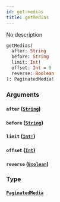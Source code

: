 ```yaml
---
id: get-medias
title: getMedias
---
```


No description

```graphql
getMedias(
  after: String
  before: String
  limit: Int!
  offset: Int = 0
  reverse: Boolean
): PaginatedMedia!

```

### Arguments

#### `after` ([`String`](/docs/graphql/scalars/string))

#### `before` ([`String`](/docs/graphql/scalars/string))

#### `limit` ([`Int!`](/docs/graphql/scalars/int))

#### `offset` ([`Int`](/docs/graphql/scalars/int))

#### `reverse` ([`Boolean`](/docs/graphql/scalars/boolean))

### Type

#### [`PaginatedMedia`](/docs/graphql/objects/paginated-media)
